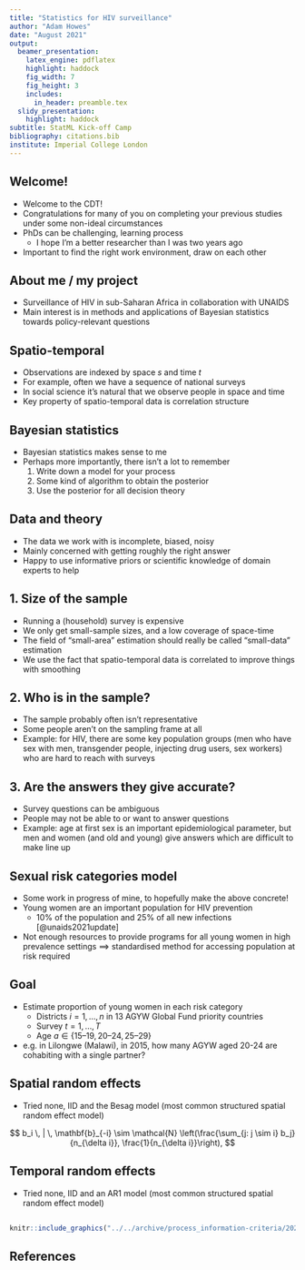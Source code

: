 ```yaml
---
title: "Statistics for HIV surveillance"
author: "Adam Howes"
date: "August 2021"
output:
  beamer_presentation:
    latex_engine: pdflatex
    highlight: haddock
    fig_width: 7
    fig_height: 3
    includes:
      in_header: preamble.tex
  slidy_presentation:
    highlight: haddock
subtitle: StatML Kick-off Camp
bibliography: citations.bib
institute: Imperial College London
---
```


## Welcome!

* Welcome to the CDT!
* Congratulations for many of you on completing your previous studies under some non-ideal circumstances
* PhDs can be challenging, learning process
    * I hope I'm a better researcher than I was two years ago
* Important to find the right work environment, draw on each other

## About me / my project

* Surveillance of HIV in sub-Saharan Africa in collaboration with UNAIDS
* Main interest is in methods and applications of Bayesian statistics towards policy-relevant questions

## Spatio-temporal

* Observations are indexed by space $s$ and time $t$
* For example, often we have a sequence of national surveys
* In social science it's natural that we observe people in space and time
* Key property of spatio-temporal data is correlation structure

## Bayesian statistics

* Bayesian statistics makes sense to me
* Perhaps more importantly, there isn't a lot to remember
  1. Write down a model for your process
  2. Some kind of algorithm to obtain the posterior
  3. Use the posterior for all decision theory

## Data and theory

* The data we work with is incomplete, biased, noisy
* Mainly concerned with getting roughly the right answer
* Happy to use informative priors or scientific knowledge of domain experts to help

## 1. Size of the sample

* Running a (household) survey is expensive
* We only get small-sample sizes, and a low coverage of space-time
* The field of "small-area" estimation should really be called "small-data" estimation
* We use the fact that spatio-temporal data is correlated to improve things with smoothing

## 2. Who is in the sample?

* The sample probably often isn't representative 
* Some people aren't on the sampling frame at all
* Example: for HIV, there are some key population groups (men who have sex with men, transgender people, injecting drug users, sex workers) who are hard to reach with surveys

## 3. Are the answers they give accurate?

* Survey questions can be ambiguous
* People may not be able to or want to answer questions
* Example: age at first sex is an important epidemiological parameter, but men and women (and old and young) give answers which are difficult to make line up

## Sexual risk categories model

* Some work in progress of mine, to hopefully make the above concrete!
* Young women are an important population for HIV prevention
    * 10% of the population and 25% of all new infections [@unaids2021update]
* Not enough resources to provide programs for all young women in high prevalence settings $\implies$ standardised method for accessing population at risk required

##

\begin{table}
\centering
\begin{tabularx}{\textwidth}{lll}
\toprule
Category & HIV related risk & HIV risk ratio \\ 
 \midrule
None & Not sexually active & 0 \\
Low & Sexually active, one cohabiting partner & 1 \\
High & Non-regular sexual partner(s) & 1.72 \\
Very high & Young women from key populations & 13 \\
\bottomrule
\end{tabularx}
\caption{HIV risk categories and risk ratios.}
\end{table}

## Goal

* Estimate proportion of young women in each risk category
  * Districts $i = 1, \ldots, n$ in 13 AGYW Global Fund priority countries
  * Survey $t = 1, \ldots, T$
  * Age $a \in \{\text{15--19}, \text{20--24}, \text{25--29}\}$
* e.g. in Lilongwe (Malawi), in 2015, how many AGYW aged 20-24 are cohabiting with a single partner?

## Spatial random effects

* Tried none, IID and the Besag model (most common structured spatial random effect model)

$$
b_i \, | \, \mathbf{b}_{-i} \sim \mathcal{N} \left(\frac{\sum_{j: j \sim i} b_j}{n_{\delta i}}, \frac{1}{n_{\delta i}}\right),
$$

## Temporal random effects

* Tried none, IID and an AR1 model (most common structured spatial random effect model)

\begin{align*}
a_1 &\sim \left( 0, \frac{1}{1 - \rho^2} \right), \\
a_t &= \rho a_{t - 1} + \epsilon_t, \quad t = 2, \ldots, T, 
\end{align*}

##

\begin{table}[htb]
\centering
\begin{tabularx}{\textwidth}{llllllllll}
Model ID & 1 & 2 & 3 & 4 & 5 & 6 & 7 & 8 & 9 \\ 
\midrule
Spatial structure & S1 & S2 & S3 & S1 & S2 & S3 & S1 & S2 & S3 \\
\midrule
Temporal structure & T1 & T1 & T1 & T2 & T2 & T2 & T3 & T3 & T3 \\
\end{tabularx}
\caption{All of the models considered}
\label{tab:models}
\end{table}

##

```r
knitr::include_graphics("../../archive/process_information-criteria/20210916-133107-9c7e6acd/all-dhs-rank-comparison.pdf")
```


## References {.allowframebreaks}
